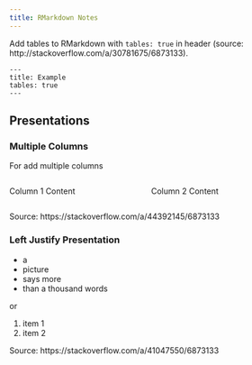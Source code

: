 ```yaml
---
title: RMarkdown Notes
---
```


Add tables to RMarkdown with `tables: true` in header (source:
http://stackoverflow.com/a/30781675/6873133).

```
---
title: Example
tables: true
---
```

## Presentations

### Multiple Columns

For add multiple columns

<style>
.container{
    display: flex;
}
.col{
    flex: 1;
}
</style>

<div class="container">

<div class="col">
Column 1 Content
</div>

<div class="col">
Column 2 Content
</div>

</div>

Source: https://stackoverflow.com/a/44392145/6873133

### Left Justify Presentation

<style type="text/css">
  .reveal p {
    text-align: left;
  }
  .reveal ul {
    display: block;
  }
  .reveal ol {
    display: block;
  }
</style>

* a
* picture
* says more
* than a thousand words

or

1. item 1
1. item 2

Source: https://stackoverflow.com/a/41047550/6873133
